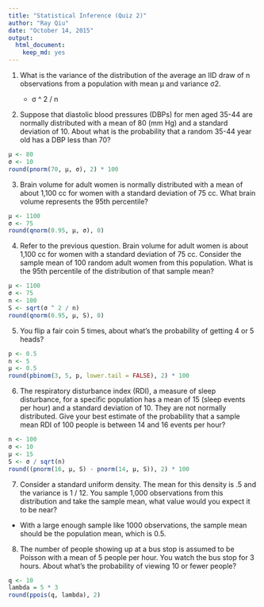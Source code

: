 ```yaml
---
title: "Statistical Inference (Quiz 2)"
author: "Ray Qiu"
date: "October 14, 2015"
output: 
  html_document:
    keep_md: yes
---
```


1. What is the variance of the distribution of the average an IID draw of n observations from a population with mean μ and variance σ2.

    * σ ^ 2 / n

2. Suppose that diastolic blood pressures (DBPs) for men aged 35-44 are normally distributed with a mean of 80 (mm Hg) and a standard deviation of 10. About what is the probability that a random 35-44 year old has a DBP less than 70?
```r
μ <- 80
σ <- 10
round(pnorm(70, μ, σ), 2) * 100
```

3. Brain volume for adult women is normally distributed with a mean of about 1,100 cc for women with a standard deviation of 75 cc. What brain volume represents the 95th percentile?
```r
μ <- 1100
σ <- 75
round(qnorm(0.95, μ, σ), 0)
```

4. Refer to the previous question. Brain volume for adult women is about 1,100 cc for women with a standard deviation of 75 cc. Consider the sample mean of 100 random adult women from this population. What is the 95th percentile of the distribution of that sample mean?
```r
μ <- 1100
σ <- 75
n <- 100
S <- sqrt(σ ^ 2 / n)
round(qnorm(0.95, μ, S), 0)
```

5. You flip a fair coin 5 times, about what's the probability of getting 4 or 5 heads?
```r
p <- 0.5
n <- 5
μ <- 0.5
round(pbinom(3, 5, p, lower.tail = FALSE), 2) * 100
```

6. The respiratory disturbance index (RDI), a measure of sleep disturbance, for a specific population has a mean of 15 (sleep events per hour) and a standard deviation of 10. They are not normally distributed. Give your best estimate of the probability that a sample mean RDI of 100 people is between 14 and 16 events per hour?
```r
n <- 100
σ <- 10
μ <- 15
S <- σ / sqrt(n)
round((pnorm(16, μ, S) - pnorm(14, μ, S)), 2) * 100
```

7. Consider a standard uniform density. The mean for this density is .5 and the variance is 1 / 12. You sample 1,000 observations from this distribution and take the sample mean, what value would you expect it to be near?
* With a large enough sample like 1000 observations, the sample mean should be the population mean, which is 0.5.

8. The number of people showing up at a bus stop is assumed to be Poisson with a mean of 5 people per hour. You watch the bus stop for 3 hours. About what's the probability of viewing 10 or fewer people?
```r
q <- 10
lambda = 5 * 3
round(ppois(q, lambda), 2)
```


